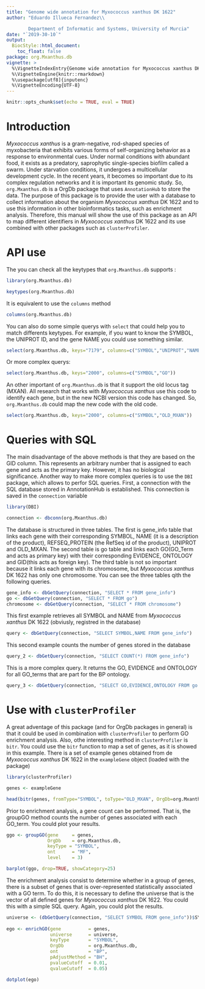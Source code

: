---
title: "Genome wide annotation for Myxococcus xanthus DK 1622"
author: "Eduardo Illueca Fernandez\\

        Department of Informatic and Systems, University of Murcia"
date: "`2019-30-10`"
output:
  BiocStyle::html_document:
    toc_float: false
package: org.Mxanthus.db 
vignette: >
  %\VignetteIndexEntry{Genome wide annotation for Myxococcus xanthus DK 1622}
  %\VignetteEngine{knitr::rmarkdown}
  %\usepackage[utf8]{inputenc}
  %\VignetteEncoding{UTF-8}
---

```{r setup, include=FALSE}
knitr::opts_chunk$set(echo = TRUE, eval = TRUE)
```

# Introduction #

_Myxococcus xanthus_ is a gram-negative, rod-shaped species of myxobacteria that exhibits various forms of self-organizing behavior as a response to environmental cues. Under normal conditions with abundant food, it exists as a predatory, saprophytic single-species biofilm called a swarm. Under starvation conditions, it undergoes a multicellular development cycle. In the recent years, it becomes so important due to its complex regulation networks and it is important its genomic study.
So, `org.Mxanthus.db` is a OrgDb package that uses `AnnotationHub` to store the data. The purpose of this package is to provide the user with a database to collect information about the organism _Myxococcus xanthus_ DK 1622 and to use this information in other bioinformatics tasks, such as enrichment analysis. Therefore, this manual will show the use of this package as an API to map different identifiers in _Myxococcus xanthus_ DK 1622 and its use combined with other packages such as `clusterProfiler`.

# API use #

The you can check all the keytypes that `org.Mxanthus.db` supports :

```{r A, echo=TRUE, eval=TRUE, message=FALSE}

library(org.Mxanthus.db)

```


```{r 1, echo=TRUE}

keytypes(org.Mxanthus.db)
```


It is equivalent to use the `columns` method

```{r 2, echo=TRUE}
columns(org.Mxanthus.db)
```

You can also do some simple querys with `select` that could help you to match differents keytypes. For example, if you want to know the SYMBOL, the UNIPROT ID, and the gene NAME you could use something similar.

```{r 3, echo=TRUE}
select(org.Mxanthus.db, keys="7179", columns=c("SYMBOL","UNIPROT","NAME"))
```

Or more complex querys:

```{r 4}
select(org.Mxanthus.db, keys="2000", columns=c("SYMBOL","GO"))
```

An other important of `org.Mxanthus.db` is that it support the old locus tag (MXAN). All research that works with _Myxococcus xanthus_ use this code to identify each gene, but in the new NCBI version this code has changed. So, `org.Mxanthus.db` could map the new code with the old code.

```{r 5}
select(org.Mxanthus.db, keys="2000", columns=c("SYMBOL","OLD_MXAN"))
```

# Queries with SQL #

The main disadvantage of the above methods is that they are based on the GID column. This represents an arbitrary number that is assigned to each gene and acts as the primary key. However, it has no biological significance. Another way to make more complex queries is to use the `DBI` package, which allows to perfor SQL queries. First, a connection with the SQL database stored in AnnotationHub is established. This connection is saved in the `connection` variable

```{r 6, echo=TRUE, message=FALSE}
library(DBI)

connection <- dbconn(org.Mxanthus.db)
```

The database is structured in three tables. The first is gene_info table that links each gene with their corresponding SYMBOL, NAME (it is a description of the product), REFSEQ_PROTEIN (the RefSeq id of the product), UNIPROT and OLD_MXAN. The second table is go table and links each GO(GO_Term and acts as primary key) with their corresponding EVIDENCE, ONTOLOGY and GID(this acts as foreign key). The third table is not so important because it links each gene with its chromosome, but _Myxococcus xanthus_ DK 1622 has only one chromosome. You can see the three tables qith the following queries.

```{r 7, echo=TRUE, message=FALSE}

gene_info <- dbGetQuery(connection, "SELECT * FROM gene_info")
go <- dbGetQuery(connection, "SELECT * FROM go")
chromosome <- dbGetQuery(connection, "SELECT * FROM chromosome")
```

This first example retrieves all SYMBOL and NAME from _Myxococcus xanthus_ DK 1622 (obviusly, registred in the database)

```{r 8, echo=TRUE, message=FALSE}

query <- dbGetQuery(connection, "SELECT SYMBOL,NAME FROM gene_info")
```

This second example counts the number of genes stored in the database 
```{r 9, echo=TRUE, message=FALSE}

query_2 <- dbGetQuery(connection, "SELECT COUNT(*) FROM gene_info")
```

This is a more complex query. It returns the GO, EVIDENCE and ONTOLOGY for all GO_terms that are part for the BP ontology.
```{r 10, echo=TRUE, message=FALSE}

query_3 <- dbGetQuery(connection, "SELECT GO,EVIDENCE,ONTOLOGY FROM go WHERE ONTOLOGY = 'BP'")
```
# Use with `clusterProfiler` #

A great adventage of this package (and for OrgDb packages in general) is that it could be used in combination with `clusterProfiler` to perform GO enrichment analysis. Also, othe interesting method in `clusterProfiler` is `bitr`. You could use the `bitr` function to map a set of genes, as it is showed in this example. There is a set of example genes obtained from de _Myxococcus xanthus_ DK 1622 in the `exampleGene` object (loaded with the package)

```{r 11, echo=TRUE, message=FALSE}
library(clusterProfiler)

genes <- exampleGene

head(bitr(genes, fromType="SYMBOL", toType="OLD_MXAN", OrgDb=org.Mxanthus.db))
```

Prior to enrichment analysis, a gene count can be performed. That is, the groupGO method counts the number of genes associated with each GO_term. You could plot your results.

```{r 12, echo=TRUE, eval = TRUE}
ggo <- groupGO(gene     = genes,
               OrgDb    = org.Mxanthus.db,
               keyType = "SYMBOL",
               ont      = "MF",
               level    = 3)

barplot(ggo, drop=TRUE, showCategory=25)
```

The  enrichment analysis consist to determine whether in a group of genes, there is a subset of genes that is over-represented statistically associated with a GO term. To do this, it is necessary to define the universe that is the vector of all defined genes for _Myxococcus xanthus_ DK 1622. You could this with a simple SQL query. Again, you could plot the results.

```{r 13 , echo=TRUE, eval = TRUE}
universe <- (dbGetQuery(connection, "SELECT SYMBOL FROM gene_info"))$SYMBOL
  
ego <- enrichGO(gene          = genes,
                universe      = universe,
                keyType       = "SYMBOL",
                OrgDb         = org.Mxanthus.db,
                ont           = "BP",
                pAdjustMethod = "BH",
                pvalueCutoff  = 0.01,
                qvalueCutoff  = 0.05)

dotplot(ego)
```

